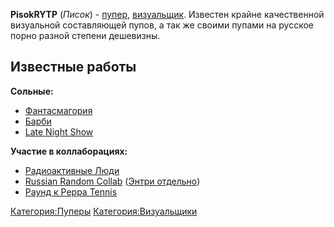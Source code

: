 {{Инфобокс для пуперов
|title2=pisok ̶R̶Y̶T̶P̶
|другие_ники=pisok shortz
|image3=[[Файл:Photo.jpg|thumb]]<nowiki>]</nowiki>
|caption3=
|сферы_творчества=RYTP, Анимация
|год_начала=2014(?)
|image4=
|caption4=
|имя_фамилия=Вадим Феденко
|дата_рождения=
|место_проживания=Харьков
|ссылки=
*[https://www.youtube.com/channel/UCo7LOUIZTX4akO6iVmevV2w Основной канал]
*[https://www.youtube.com/channel/UCAUqARF9YROCeSlCc4kAK1w/videos Альт]

}}'''PisokRYTP''' (''Писок'') - [[Пуперы|пупер]], [[Визуальщики|визуальщик]]. Известен крайне качественной визуальной составляющей пупов, а так же своими пупами на русское порно разной степени дешевизны.

== Известные работы ==
'''Сольные:'''
* [https://youtu.be/RN_KWienJQY Фантасмагория]
* [https://youtu.be/GfPgrigRl04 Барби]
* [https://youtu.be/pPqQhIT4Fsk Late Night Show]
'''Участие в коллаборациях:'''
* [https://youtu.be/DqFiFbwBi5E Радиоактивные Люди]
* [https://youtu.be/YPfwD_VmPDU Russian Random Collab] ([https://youtu.be/rugt2SQccDo Энтри отдельно])
* [https://youtu.be/n36W7WFzdy0 Раунд к Peppa Tennis] 
[[Категория:Пуперы]]
[[Категория:Визуальщики]]